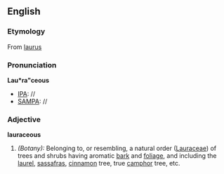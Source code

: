 ==English==

===Etymology===
From [[laurus]] 
===Pronunciation===
'''Lau*ra"ceous'''
*[[IPA]]: //
*[[SAMPA]]: //
===Adjective===
'''lauraceous'''

#''(Botany):'' Belonging to, or resembling, a natural order ([[Lauraceae]]) of trees and shrubs having aromatic [[bark]] and [[foliage]], and including the [[laurel]], [[sassafras]], [[cinnamon]] tree, true [[camphor]] tree, etc.